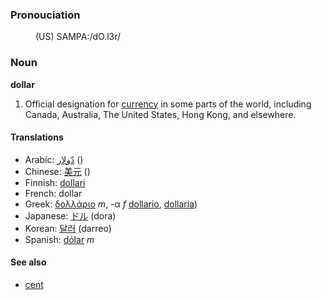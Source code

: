 === Pronouciation ===

:(US) SAMPA:/dO.l3r/

=== Noun ===
'''dollar'''

#Official designation for [[currency]] in some parts of the world, including Canada, Australia, The United States, Hong Kong, and elsewhere.

====Translations====

*Arabic: [[دّولار]] ()
*Chinese: [[美元]] ()
*Finnish: [[dollari]]
*French: dollar
*Greek:  [[δολλάριο]] ''m'', -α ''f'' [[dollario]], [[dollaria]])
*Japanese: [[ドル]] (dora)
*Korean: [[달러]] (darreo)
*Spanish: [[dólar]] ''m''

====See also====
*[[cent]]